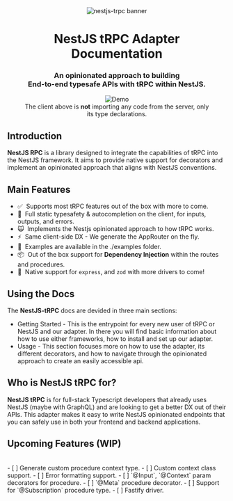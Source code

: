 
<div className="opacity-70 pt-7" align="center">
  <Image src="/docs-logo.png" width={200} height={200} alt="nestjs-trpc banner"/>
</div>
<a href="https://nestjs-trpc.io/" target="_blank" rel="noopener">
</a>
<div align="center">
  <h1 className="text-3xl font-extrabold pt-7">NestJS tRPC Adapter Documentation</h1>
  <h3 className="text-xl pb-5">An opinionated approach to building<br />End-to-end typesafe APIs with tRPC within NestJS.</h3>
  <figure>
    <img src="https://assets.trpc.io/www/v10/v10-dark-landscape.gif" alt="Demo" />
      <div align="center pt-5">
        The client above is <strong>not</strong> importing any code from the server, only its type declarations.
      </div>
  </figure>
</div>

## Introduction
**NestJS RPC** is a library designed to integrate the capabilities of tRPC into the NestJS framework. It aims to provide native support for decorators and implement an opinionated approach that aligns with NestJS conventions.

## Main Features
- ✅&nbsp; Supports most tRPC features out of the box with more to come.
- 🧙‍&nbsp; Full static typesafety & autocompletion on the client, for inputs, outputs, and errors.
- 🙀&nbsp; Implements the Nestjs opinionated approach to how tRPC works.
- ⚡️&nbsp; Same client-side DX - We generate the AppRouter on the fly.
- 🔋&nbsp; Examples are available in the ./examples folder.
- 📦&nbsp; Out of the box support for **Dependency Injection** within the routes and procedures.
- 👀&nbsp; Native support for `express`, and `zod` with more drivers to come!

## Using the Docs
The **NestJS-tRPC** docs are devided in three main sections:
- Getting Started - This is the entrypoint for every new user of tRPC or NestJS and our adapter. In there you will find basic information about how to use either frameworks, how to install and set up our adapter.
- Usage - This section focuses more on how to use the adapter, its different decorators, and how to navigate through the opinionated approach to create an easily accessible api.

## Who is NestJS tRPC for?
**NestJS tRPC** is for full-stack Typescript developers that already uses NestJS (maybe with GraphQL) and are looking to get a better DX out of their APIs. This adapter makes it easy to write NestJS opinionated endpoints that you can safely use in both your frontend and backend applications.

## Upcoming Features (WIP)
<br/>
- [ ] Generate custom procedure context type.
- [ ] Custom context class support.
- [ ] Error formatting support.
- [ ] `@Input`, `@Context` param decorators for procedure.
- [ ] `@Meta` procedure decorator.
- [ ] Support for `@Subscription` procedure type.
- [ ] Fastify driver.

